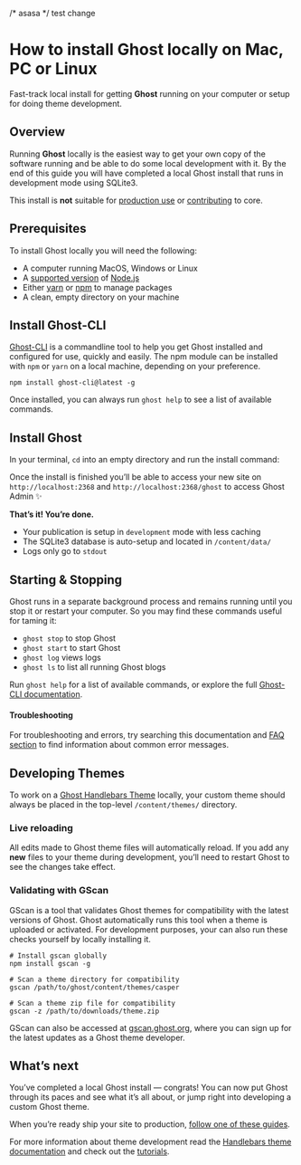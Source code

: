 
/* asasa   */ 
test change

# How to install Ghost locally on Mac, PC or Linux
Fast-track local install for getting **Ghost** running on your computer or setup for doing theme development.

## Overview

Running **Ghost** locally is the easiest way to get your own copy of the software running and be able to do some local development with it. By the end of this guide you will have completed a local Ghost install that runs in development mode using SQLite3.

<Callout type="warning" emoji="⚠️"> This install is **not** suitable for [production use](https://ghost.org/docs/install/ubuntu/) or [contributing](https://ghost.org/docs/install/source/) to core.</Callout>


## Prerequisites

To install Ghost locally you will need the following:

*   A computer running MacOS, Windows or Linux
*   A [supported version](https://ghost.org/docs/faq/node-versions/) of [Node.js](https://nodejs.org/)
*   Either [yarn](https://yarnpkg.com/en/docs/install#alternatives-tab) or [npm](https://www.npmjs.com/get-npm) to manage packages
*   A clean, empty directory on your machine


## Install Ghost-CLI

[Ghost-CLI](https://ghost.org/docs/ghost-cli/) is a commandline tool to help you get Ghost installed and configured for use, quickly and easily. The npm module can be installed with `npm` or `yarn` on a local machine, depending on your preference.

```
npm install ghost-cli@latest -g

```


Once installed, you can always run `ghost help` to see a list of available commands.


## Install Ghost


In your terminal, `cd` into an empty directory and run the install command:

Once the install is finished you’ll be able to access your new site on `http://localhost:2368` and `http://localhost:2368/ghost` to access Ghost Admin ✨

**That’s it! You’re done.**

*   Your publication is setup in `development` mode with less caching
*   The SQLite3 database is auto-setup and located in `/content/data/`
*   Logs only go to `stdout`


## Starting & Stopping


Ghost runs in a separate background process and remains running until you stop it or restart your computer. So you may find these commands useful for taming it:

*   `ghost stop` to stop Ghost
*   `ghost start` to start Ghost
*   `ghost log` views logs
*   `ghost ls` to list all running Ghost blogs

Run `ghost help` for a list of available commands, or explore the full [Ghost-CLI documentation](https://ghost.org/docs/ghost-cli/).

#### Troubleshooting

For troubleshooting and errors, try searching this documentation and [FAQ section](https://ghost.org/docs/faq/) to find information about common error messages.


## Developing Themes


To work on a [Ghost Handlebars Theme](https://ghost.org/docs/themes/) locally, your custom theme should always be placed in the top-level `/content/themes/` directory.

### Live reloading

All edits made to Ghost theme files will automatically reload. If you add any **new** files to your theme during development, you’ll need to restart Ghost to see the changes take effect.

### Validating with GScan

GScan is a tool that validates Ghost themes for compatibility with the latest versions of Ghost. Ghost automatically runs this tool when a theme is uploaded or activated. For development purposes, your can also run these checks yourself by locally installing it.

```
# Install gscan globally
npm install gscan -g

# Scan a theme directory for compatibility
gscan /path/to/ghost/content/themes/casper

# Scan a theme zip file for compatibility
gscan -z /path/to/downloads/theme.zip

```


GScan can also be accessed at [gscan.ghost.org](https://gscan.ghost.org/), where you can sign up for the latest updates as a Ghost theme developer.

## What’s next


You’ve completed a local Ghost install — congrats! You can now put Ghost through its paces and see what it’s all about, or jump right into developing a custom Ghost theme.

When you’re ready ship your site to production, [follow one of these guides](https://ghost.org/docs/install/).

For more information about theme development read the [Handlebars theme documentation](https://ghost.org/docs/themes/) and check out the [tutorials](https://ghost.org/tutorials/).
